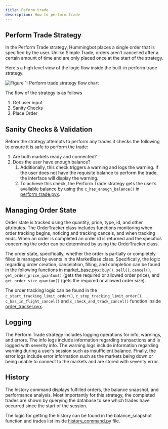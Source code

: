 ```yaml
---
title: Peform trade
description: How to perform trade
---
```


## Perform Trade Strategy

In the Perform Trade strategy, Hummingbot places a single order that is specified by the user. Unlike Simple Trade, orders aren’t cancelled after a certain amount of time and are only placed once at the start of the strategy.

Here's a high level view of the logic flow inside the built-in perform trade strategy.

![Figure 1: Perform trade strategy flow chart](/img/perform-trade-flowchart.svg)

The flow of the strategy is as follows

1. Get user input
2. Sanity Checks
3. Place Order

## Sanity Checks & Validation

Before the strategy attempts to perform any trades it checks the following to ensure it is safe to perform the trade:

1. Are both markets ready and connected?
2. Does the user have enough balance?
   1. Additionally, this check triggers a warning and logs the warning. If the user does not have the requisite balance to perform the trade, the interface will display the warning.
   2. To achieve this check, the Perform Trade strategy gets the user’s available balance by using the `c_has_enough_balance()` in [perform_trade.pyx](https://github.com/CoinAlpha/hummingbot/blob/development/hummingbot/strategy/dev_2_perform_trade/dev_2_perform_trade.pyx).

## Managing Order State

Order state is tracked using the quantity, price, type, id, and other attributes.
The OrderTracker class includes functions monitoring when order tracking begins, noticing and tracking cancels, and when tracking ends. When an order is completed an order id is returned and the specifics concerning the order can be determined by using the OrderTracker class.

The order state, specifically, whether the order is partially or completely filled is managed by events in the MarketBase class. Specifically, the logic regarding order creation, cancelation, filling, and completion can be found in the following functions in [market_base.pyx](https://github.com/CoinAlpha/hummingbot/blob/master/hummingbot/market/market_base.pyx): `buy()`, `sell()`, `cancel()`, `get_order_price_quantum()` (gets the required or allowed order price), and `get_order_size_quantum()` (gets the required or allowed order size).

The order tracking logic can be found in the `c_start_tracking_limit_order()`, `c_stop_tracking_limit_order()`, `c_has_in_flight_cancel()` and `c_check_and_track_cancel()` function inside [order_tracker.pyx](https://github.com/CoinAlpha/hummingbot/blob/master/hummingbot/strategy/order_tracker.pyx).

## Logging

The Perform Trade strategy includes logging operations for info, warnings, and errors. The info logs include information regarding transactions and is logged with severity info. The warning logs include information regarding warning during a user’s session such as insufficient balance. Finally, the error logs include error information such as the markets being down or being unable to connect to the markets and are stored with severity error.

## History

The history command displays fulfilled orders, the balance snapshot, and performance analysis.
Most importantly for this strategy, the completed trades are shown by querying the database to see which trades have occurred since the start of the session.

The logic for getting the history can be found in the balance_snapshot function and trades list inside [history_command.py](https://github.com/CoinAlpha/hummingbot/blob/master/hummingbot/client/command/history_command.py) file.

